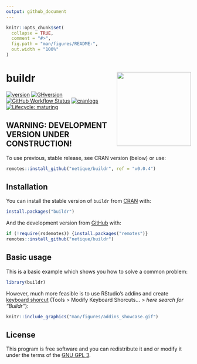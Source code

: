 ```yaml
---
output: github_document
---
```


<!-- README.md is generated from README.Rmd. Please edit that file -->

```r
knitr::opts_chunk$set(
  collapse = TRUE,
  comment = "#>",
  fig.path = "man/figures/README-",
  out.width = "100%"
)
```

# buildr <a href='https://netique.github.io/buildr'><img src='man/figures/logo.png' align="right" height="202" /></a>

<!-- badges: start -->
[![version](https://www.r-pkg.org/badges/version/buildr)](https://CRAN.R-project.org/package=buildr)
[![GHversion](https://img.shields.io/github/v/release/netique/buildr?include_prereleases)](https://github.com/netique/buildr)
[![GitHub Workflow Status](https://img.shields.io/github/workflow/status/netique/buildr/R-CMD-check)](https://github.com/netique/buildr/actions?query=workflow%3AR-CMD-check)
[![cranlogs](https://cranlogs.r-pkg.org/badges/grand-total/buildr)](https://cranlogs.r-pkg.org/)
[![Lifecycle: maturing](https://img.shields.io/badge/lifecycle-maturing-blue.svg)](https://www.tidyverse.org/lifecycle/#maturing)
<!-- badges: end -->

## WARNING: DEVELOPMENT VERSION UNDER CONSTRUCTION!

To use previous, stable release, see CRAN version (below) or use:

```r
remotes::install_github("netique/buildr", ref = "v0.0.4")
```



<!-- Working with reproducible reports or any other similar projects often requires to run the script that "builds" the output file in a specified way. One can become tired from repeatedly switching to the build script and sourcing it. -->
<!-- The `buildr` package does this one simple thing via "RStudio addin" – user can set up the *keyboard shortcut* and run the build script with **one keystroke anywhere anytime.** The second way is to pass `buildr()` (don't forget the parentheses!) command to console which does the same thing. Both ways source the `build.R` (case *insensitive*) file present in the current working directory. -->

## Installation

You can install the stable version of `buildr` from [CRAN](https://CRAN.R-project.org/package=buildr) with:

``` r
install.packages("buildr")
```

And the development version from [GitHub](https://github.com/netique/buildr) with:

``` r
if (!require(rsdemotes)) {install.packages("remotes")}
remotes::install_github("netique/buildr")
```

## Basic usage

This is a basic example which shows you how to solve a common problem:

```r
library(buildr)
```

However, much more feasible is to use RStudio's addins and create [keyboard shorcut](http://rstudio.github.io/rstudioaddins/#keyboard-shorcuts) (Tools > Modify Keyboard Shorcuts... > *here search for "Buildr"*):


```r
knitr::include_graphics("man/figures/addins_showcase.gif")
```


## License

This program is free software and you can redistribute it and or modify it under the terms of the [GNU GPL 3](https://www.gnu.org/licenses/gpl-3.0.en.html).
